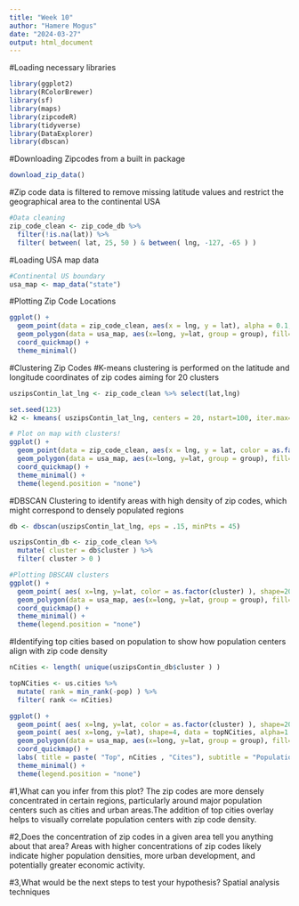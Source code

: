 ```yaml
---
title: "Week 10"
author: "Hamere Mogus"
date: "2024-03-27"
output: html_document
---
```


#Loading necessary libraries 
```r
library(ggplot2)
library(RColorBrewer)
library(sf)
library(maps)
library(zipcodeR)
library(tidyverse)
library(DataExplorer)
library(dbscan)
```

#Downloading Zipcodes from a built in package 
```r
download_zip_data()
```

#Zip code data is filtered to remove missing latitude values and restrict the geographical area to the continental USA
```r
#Data cleaning
zip_code_clean <- zip_code_db %>% 
  filter(!is.na(lat)) %>%
  filter( between( lat, 25, 50 ) & between( lng, -127, -65 ) )
```

#Loading USA map data
```r
#Continental US boundary
usa_map <- map_data("state")
```

#Plotting Zip Code Locations
```r
ggplot() +
  geom_point(data = zip_code_clean, aes(x = lng, y = lat), alpha = 0.1, color = "lightblue") +
  geom_polygon(data = usa_map, aes(x=long, y=lat, group = group), fill=NA, show.legend = FALSE, color="black") +  
  coord_quickmap() +
  theme_minimal()
```

#Clustering Zip Codes
#K-means clustering is performed on the latitude and longitude coordinates of zip codes aiming for 20 clusters
```r
uszipsContin_lat_lng <- zip_code_clean %>% select(lat,lng)

set.seed(123)
k2 <- kmeans( uszipsContin_lat_lng, centers = 20, nstart=100, iter.max= 1000 )

# Plot on map with clusters!
ggplot() +
  geom_point(data = zip_code_clean, aes(x = lng, y = lat, color = as.factor(k2$cluster)), alpha = 0.1) +
  geom_polygon(data = usa_map, aes(x=long, y=lat, group = group), fill=NA, show.legend = FALSE, color="black") +  
  coord_quickmap() +
  theme_minimal() +
  theme(legend.position = "none")
```


#DBSCAN Clustering to identify areas with high density of zip codes, which might correspond to densely populated regions
```r
db <- dbscan(uszipsContin_lat_lng, eps = .15, minPts = 45)

uszipsContin_db <- zip_code_clean %>% 
  mutate( cluster = db$cluster ) %>%
  filter( cluster > 0 )

#Plotting DBSCAN clusters
ggplot() +
  geom_point( aes( x=lng, y=lat, color = as.factor(cluster) ), shape=20, data = uszipsContin_db, alpha=.5 ) +
  geom_polygon(data = usa_map, aes(x=long, y=lat, group = group), fill=NA, show.legend = FALSE, color="black") +  
  coord_quickmap() +
  theme_minimal() +
  theme(legend.position = "none")
```


#Identifying top cities based on population to show how population centers align with zip code density
```r
nCities <- length( unique(uszipsContin_db$cluster ) )

topNCities <- us.cities %>% 
  mutate( rank = min_rank(-pop) ) %>%
  filter( rank <= nCities) 

ggplot() +
  geom_point( aes( x=lng, y=lat, color = as.factor(cluster) ), shape=20, data = uszipsContin_db, alpha=.5 ) +
  geom_point( aes( x=long, y=lat), shape=4, data = topNCities, alpha=1 ) +
  geom_polygon(data = usa_map, aes(x=long, y=lat, group = group), fill=NA, show.legend = FALSE, color="black") +  
  coord_quickmap() +
  labs( title = paste( "Top", nCities , "Cites"), subtitle = "Population vs zip code Density" ) +
  theme_minimal() +
  theme(legend.position = "none")
```


#1,What can you infer from this plot?
The zip codes are more densely concentrated in certain regions, particularly around major population centers such as cities and urban areas.The addition of top cities overlay helps to visually correlate population centers with zip code density.

#2,Does the concentration of zip codes in a given area tell you anything about that area?
Areas with higher concentrations of zip codes likely indicate higher population densities, more urban development, and potentially greater economic activity.

#3,What would be the next steps to test your hypothesis?
Spatial analysis techniques